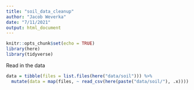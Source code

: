 ```yaml
---
title: "soil_data_cleanup"
author: "Jacob Weverka"
date: "7/11/2021"
output: html_document
---
```


```r
knitr::opts_chunk$set(echo = TRUE)
library(here)
library(tidyverse)
```

Read in the data

```r

data = tibble(files = list.files(here("data/soil"))) %>% 
  mutate(data = map(files, ~ read_csv(here(paste("data/soil/"), .x))))



```

